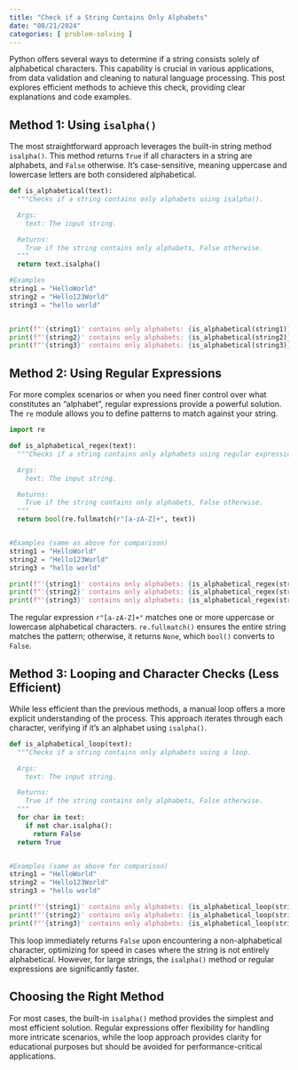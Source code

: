 ```yaml
---
title: "Check if a String Contains Only Alphabets"
date: "08/21/2024"
categories: [ problem-solving ]
---
```



Python offers several ways to determine if a string consists solely of alphabetical characters. This capability is crucial in various applications, from data validation and cleaning to natural language processing.  This post explores efficient methods to achieve this check, providing clear explanations and code examples.


## Method 1: Using `isalpha()`

The most straightforward approach leverages the built-in string method `isalpha()`. This method returns `True` if all characters in a string are alphabets, and `False` otherwise.  It's case-sensitive, meaning uppercase and lowercase letters are both considered alphabetical.

```python
def is_alphabetical(text):
  """Checks if a string contains only alphabets using isalpha().

  Args:
    text: The input string.

  Returns:
    True if the string contains only alphabets, False otherwise.
  """
  return text.isalpha()

#Examples
string1 = "HelloWorld"
string2 = "Hello123World"
string3 = "hello world"


print(f"'{string1}' contains only alphabets: {is_alphabetical(string1)}") #True
print(f"'{string2}' contains only alphabets: {is_alphabetical(string2)}") #False
print(f"'{string3}' contains only alphabets: {is_alphabetical(string3)}") #False

```


## Method 2: Using Regular Expressions

For more complex scenarios or when you need finer control over what constitutes an "alphabet", regular expressions provide a powerful solution. The `re` module allows you to define patterns to match against your string.

```python
import re

def is_alphabetical_regex(text):
  """Checks if a string contains only alphabets using regular expressions.

  Args:
    text: The input string.

  Returns:
    True if the string contains only alphabets, False otherwise.
  """
  return bool(re.fullmatch(r"[a-zA-Z]+", text))


#Examples (same as above for comparison)
string1 = "HelloWorld"
string2 = "Hello123World"
string3 = "hello world"

print(f"'{string1}' contains only alphabets: {is_alphabetical_regex(string1)}") #True
print(f"'{string2}' contains only alphabets: {is_alphabetical_regex(string2)}") #False
print(f"'{string3}' contains only alphabets: {is_alphabetical_regex(string3)}") #False

```

The regular expression `r"[a-zA-Z]+"` matches one or more uppercase or lowercase alphabetical characters.  `re.fullmatch()` ensures the entire string matches the pattern; otherwise, it returns `None`, which `bool()` converts to `False`.


## Method 3: Looping and Character Checks (Less Efficient)

While less efficient than the previous methods, a manual loop offers a more explicit understanding of the process.  This approach iterates through each character, verifying if it's an alphabet using `isalpha()`.


```python
def is_alphabetical_loop(text):
  """Checks if a string contains only alphabets using a loop.

  Args:
    text: The input string.

  Returns:
    True if the string contains only alphabets, False otherwise.
  """
  for char in text:
    if not char.isalpha():
      return False
  return True


#Examples (same as above for comparison)
string1 = "HelloWorld"
string2 = "Hello123World"
string3 = "hello world"

print(f"'{string1}' contains only alphabets: {is_alphabetical_loop(string1)}") #True
print(f"'{string2}' contains only alphabets: {is_alphabetical_loop(string2)}") #False
print(f"'{string3}' contains only alphabets: {is_alphabetical_loop(string3)}") #False
```

This loop immediately returns `False` upon encountering a non-alphabetical character, optimizing for speed in cases where the string is not entirely alphabetical.  However, for large strings, the `isalpha()` method or regular expressions are significantly faster.


## Choosing the Right Method

For most cases, the built-in `isalpha()` method provides the simplest and most efficient solution.  Regular expressions offer flexibility for handling more intricate scenarios, while the loop approach provides clarity for educational purposes but should be avoided for performance-critical applications.

